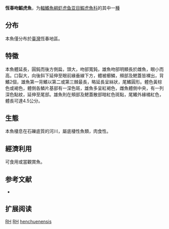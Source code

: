 {{Speciesbox
| name = 恆春吻鰕虎魚
| status = NE
| status_system = IUCN3.1
| image = 
| image_width = 250px
| image_caption = 
| genus = Rhinogobius
| species = henchuenensis
| authority = [[Chen_&_Shao|Chen & Shao]], 1996
| synonyms = }}

'''恆春吻鰕虎魚'''，为[[輻鰭魚綱|輻鰭魚綱]][[虾虎鱼亚目|虾虎鱼亚目]][[鰕虎魚科|鰕虎魚科]]的其中一[[種|種]]

==分布==
本魚僅分布於[[臺灣|臺灣]]恆春地區。

==特徵==
本魚體延長，圓鈍而後方側扁，頭大，吻部寬鈍，雄魚吻部明顯長於雌魚，眼小而高。口裂大，向後斜下延伸至眼前緣垂線下方，體被櫛鱗，頰部及鰓蓋皆裸出，背鰭2個，雄魚第一背鰭以第二或第三棘最長，略延長呈絲狀，尾鰭圓形。體色黃棕色或褐色，體側各鱗片基部有一深色斑，雄魚多呈紅褐色，雌魚體側中央，有一列深色點紋，延伸至尾部。雄魚則在頰部及鰓蓋散部暗紅色斑點，尾鰭外緣橘紅色，體長可達4.5公分。

==生態==
本魚棲息在石礫底質的河川，屬底棲性魚類，肉食性。

==經濟利用==
可食用或當觀賞魚。

== 参考文献 ==
*{{FishBase_species|genus=Rhinogobius|species=henchuenensis|year=2011|month=12}}

== 扩展阅读 ==
{{refbegin}}
{{wikispecies-inline|Rhinogobius candidianus|恆春吻鰕虎魚}}
{{refend}}
{{Taxonbar|from=Q3758466}}

[[Category:食用魚|RH]]
[[Category:觀賞魚|RH]]
[[Category:吻鰕虎魚屬|henchuenensis]]


{{鱸形目小作品}}